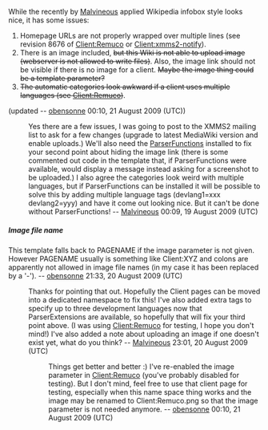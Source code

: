 While the recently by [[User:Malvineous|Malvineous]] applied Wikipedia infobox style looks nice, it has some issues:
# Homepage URLs are not properly wrapped over multiple lines (see revision 8676 of [[Client:Remuco]] or [[Client:xmms2-notify]]).
# There is an image included, <strike>but this Wiki is not able to upload image (webserver is not allowed to write files)</strike>. Also, the image link should not be visible if there is no image for a client. <strike>Maybe the image thing could be a template parameter?</strike>
# <strike>The automatic categories look awkward if a client uses multiple languages (see [[Client:Remuco]])</strike>.
(updated -- [[User:Mondai|obensonne]] 00:10, 21 August 2009 (UTC))
:Yes there are a few issues, I was going to post to the XMMS2 mailing list to ask for a few changes (upgrade to latest MediaWiki version and enable uploads.)  We'll also need the [http://meta.wikimedia.org/wiki/ParserFunctions ParserFunctions] installed to fix your second point about hiding the image link (there is some commented out code in the template that, if ParserFunctions were available, would display a message instead asking for a screenshot to be uploaded.)  I also agree the categories look weird with multiple languages, but if ParserFunctions can be installed it will be possible to solve this by adding multiple language tags (devlang1=xxx devlang2=yyy) and have it come out looking nice.  But it can't be done without ParserFunctions! -- [[User:Malvineous|Malvineous]] 00:09, 19 August 2009 (UTC)

===== Image file name =====

This template falls back to PAGENAME if the image parameter is not given. However PAGENAME usually is something like Client:XYZ and colons are apparently not allowed in image file names (in my case it has been replaced by a '-'). -- [[User:Mondai|obensonne]] 21:33, 20 August 2009 (UTC)
:Thanks for pointing that out.  Hopefully the Client pages can be moved into a dedicated namespace to fix this!  I've also added extra tags to specify up to three development languages now that ParserExtensions are available, so hopefully that will fix your third point above.  (I was using [[Client:Remuco]] for testing, I hope you don't mind!)  I've also added a note about uploading an image if one doesn't exist yet, what do you think? -- [[User:Malvineous|Malvineous]] 23:01, 20 August 2009 (UTC)
::Things get better and better :) I've re-enabled the image parameter in [[Client:Remuco]] (you've probably disabled for testing). But I don't mind, feel free to use that client page for testing, especially when this name space thing works and the image may be renamed to Client:Remuco.png so that the image parameter is not needed anymore. -- [[User:Mondai|obensonne]] 00:10, 21 August 2009 (UTC)